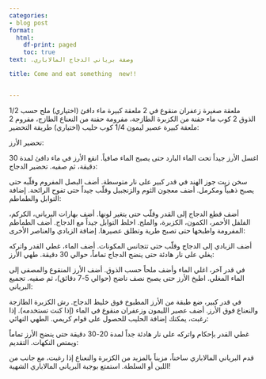 ```yaml
---
categories:
- blog post
format:
  html:
    df-print: paged
    toc: true
text: .وصفة برياني الدجاج المالاباري

title: Come and eat something  new!!


---
```

1/2 ملعقة صغيرة زعفران منقوع في 2 ملعقة كبيرة ماء دافئ (اختياري)
ملح حسب الذوق
2 كوب ماء
حفنة من الكزبرة الطازجة، مفرومة
حفنة من النعناع الطازج، مفروم
2 ملعقة كبيرة عصير ليمون
1/4 كوب حليب (اختياري)
طريقة التحضير:

تحضير الأرز:

اغسل الأرز جيداً تحت الماء البارد حتى يصبح الماء صافياً.
انقع الأرز في ماء دافئ لمدة 30 دقيقة، ثم صفيه.
تحضير الدجاج:

سخن زيت جوز الهند في قدر كبير على نار متوسطة.
أضف البصل المفروم وقلّبه حتى يصبح ذهبياً ومكرمل.
أضف معجون الثوم والزنجبيل وقلّب جيداً حتى تفوح الرائحة.
إضافة التوابل والطماطم:

أضف قطع الدجاج إلى القدر وقلّب حتى يتغير لونها.
أضف بهارات البرياني، الكركم، الفلفل الأحمر، الكمون، الكزبرة، والملح.
اخلط التوابل جيداً مع الدجاج.
أضف الطماطم المفرومة واطبخها حتى تصبح طرية وتطلق عصيرها.
إضافة الزبادي والعناصر الأخرى:

أضف الزبادي إلى الدجاج وقلّب حتى تتجانس المكونات.
أضف الماء، غطي القدر واتركه يغلي على نار هادئة حتى ينضج الدجاج تماماً، حوالي 30 دقيقة.
طهي الأرز:

في قدر آخر، اغلي الماء وأضف ملحاً حسب الذوق.
أضف الأرز المنقوع والمصفى إلى الماء المغلي.
اطبخ الأرز حتى يصبح نصف ناضج (حوالي 5-7 دقائق)، ثم صفيه.
تجميع البرياني:

في قدر كبير، ضع طبقة من الأرز المطبوخ فوق خليط الدجاج.
رش الكزبرة الطازجة والنعناع فوق الأرز.
أضف عصير الليمون وزعفران منقوع في الماء (إذا كنت تستخدمه).
إذا رغبت، يمكنك إضافة الحليب للحصول على قوام كريمي.
الطهي النهائي:

غطي القدر بإحكام واتركه على نار هادئة جداً لمدة 20-30 دقيقة حتى ينضج الأرز تماماً ويمتص النكهات.
التقديم:

قدم البرياني المالاباري ساخناً، مزيناً بالمزيد من الكزبرة والنعناع إذا رغبت، مع جانب من اللبن أو السلطة.
استمتع بوجبة البرياني المالاباري الشهية!



